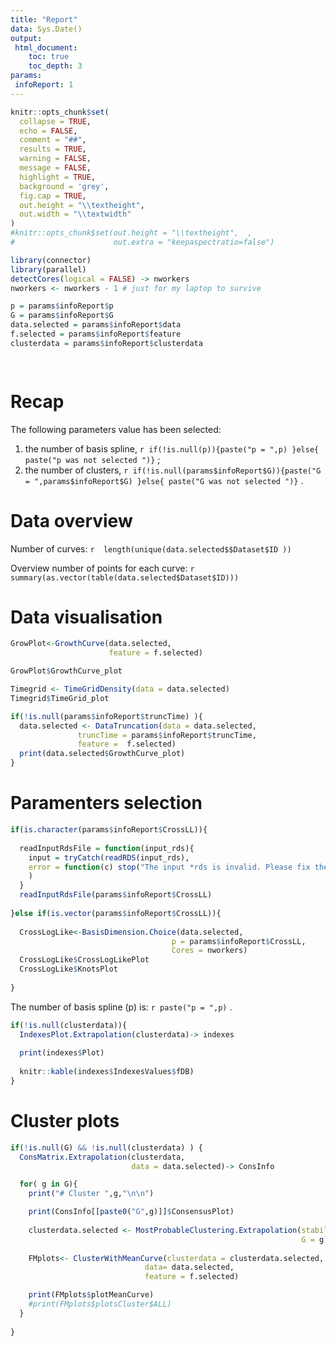 ```yaml
---
title: "Report"
data: Sys.Date()
output: 
 html_document:
    toc: true
    toc_depth: 3
params:
 infoReport: 1
---
```


```r
knitr::opts_chunk$set(
  collapse = TRUE,
  echo = FALSE,
  comment = "##",
  results = TRUE,
  warning = FALSE,
  message = FALSE,
  highlight = TRUE,
  background = 'grey',
  fig.cap = TRUE,
  out.height = "\\textheight",
  out.width = "\\textwidth"
)
#knitr::opts_chunk$set(out.height = "\\textheight",  ,
#                      out.extra = "keepaspectratio=false")
```

```r
library(connector)
library(parallel)
detectCores(logical = FALSE) -> nworkers
nworkers <- nworkers - 1 # just for my laptop to survive 

p = params$infoReport$p
G = params$infoReport$G
data.selected = params$infoReport$data
f.selected = params$infoReport$feature
clusterdata = params$infoReport$clusterdata

 
```

# Recap
The following parameters value has been selected:

 1. the number of basis spline,
 `r if(!is.null(p)){paste("p = ",p) }else{ paste("p was not selected ")} ` ;
 2. the number of clusters, 
 `r if(!is.null(params$infoReport$G)){paste("G = ",params$infoReport$G) }else{ paste("G was not selected ")} ` .
 
# Data overview

Number of curves: 
 `r  length(unique(data.selected$$Dataset$ID ))`
 
Overview number of points for each curve:
 `r  summary(as.vector(table(data.selected$Dataset$ID)))`

# Data visualisation

```r

GrowPlot<-GrowthCurve(data.selected,
                      feature = f.selected)

GrowPlot$GrowthCurve_plot

```

```r

Timegrid <- TimeGridDensity(data = data.selected)
Timegrid$TimeGrid_plot

```

```r
if(!is.null(params$infoReport$truncTime) ){
  data.selected <- DataTruncation(data = data.selected,
               truncTime = params$infoReport$truncTime,
               feature =  f.selected)
  print(data.selected$GrowthCurve_plot)
}


```



# Paramenters selection


```r

if(is.character(params$infoReport$CrossLL)){
  
  readInputRdsFile = function(input_rds){
    input = tryCatch(readRDS(input_rds), 
    error = function(c) stop("The input *rds is invalid. Please fix the pRange input file, it must be defined wuth the entire path.")
    )
  }
  readInputRdsFile(params$infoReport$CrossLL)
  
}else if(is.vector(params$infoReport$CrossLL)){
  
  CrossLogLike<-BasisDimension.Choice(data.selected,
                                    p = params$infoReport$CrossLL,
                                    Cores = nworkers)
  CrossLogLike$CrossLogLikePlot
  CrossLogLike$KnotsPlot
  
}

```


The number of basis spline (p) is: 
 `r paste("p = ",p)` .
 

 
```r
if(!is.null(clusterdata)){
  IndexesPlot.Extrapolation(clusterdata)-> indexes
  
  print(indexes$Plot)
  
  knitr::kable(indexes$IndexesValues$fDB)
}

```

# Cluster plots

```r

if(!is.null(G) && !is.null(clusterdata) ) {
  ConsMatrix.Extrapolation(clusterdata,
                           data = data.selected)-> ConsInfo

  for( g in G){
    print("# Cluster ",g,"\n\n")

    print(ConsInfo[[paste0("G",g)]]$ConsensusPlot)
    
    clusterdata.selected <- MostProbableClustering.Extrapolation(stability.list = clusterdata,
                                                                 G = g)
    
    FMplots<- ClusterWithMeanCurve(clusterdata = clusterdata.selected,
                              data= data.selected,
                              feature = f.selected)

    print(FMplots$plotMeanCurve)
    #print(FMplots$plotsCluster$ALL)
  }
  
}

```



<!-- ```{r , fig.height = 3, fig.width = 7, fig.align = "center"} -->

<!-- if(!is.null(params$infoReport$DiscriminantPlot)) params$infoReport$DiscriminantPlot -->
<!-- if(!is.null(params$infoReport$DiscriminantPlotF)) params$infoReport$DiscriminantPlotF -->

<!-- ``` -->

<!-- # Spline fitting -->

<!-- ```{r , fig.height = 3, fig.width = 7, fig.align = "center"} -->

<!-- if(!is.null(params$infoReport$FCMplots)){ -->

<!-- for(i in lengeth(params$infoReport$FCMplots$spline.plots)) params$infoReport$FCMplots$spline.plots[[i]] -->

<!--   } -->

<!-- ``` -->

